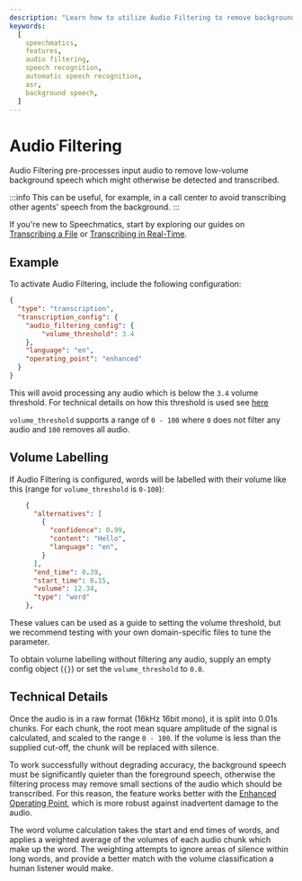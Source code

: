 ```yaml
---
description: "Learn how to utilize Audio Filtering to remove background speech" 
keywords: 
  [ 
    speechmatics, 
    features, 
    audio filtering, 
    speech recognition, 
    automatic speech recognition, 
    asr,
    background speech, 
  ]
---
```



# Audio Filtering 

Audio Filtering pre-processes input audio to remove low-volume background speech which might otherwise be detected and transcribed.

:::info
This can be useful, for example, in a call center to avoid transcribing other agents' speech from the background.
:::

If you're new to Speechmatics, start by exploring our guides on [Transcribing a File](/speech-to-text/batch/quickstart) or [Transcribing in Real-Time](/speech-to-text/real-time/quickstart). 

## Example

To activate Audio Filtering, include the following configuration:  

```json
{
  "type": "transcription",
  "transcription_config": {
    "audio_filtering_config": {
        "volume_threshold": 3.4
    },
    "language": "en",
    "operating_point": "enhanced"
  }
}
```
This will avoid processing any audio which is below the `3.4` volume threshold. For technical details on how this threshold is used see [here](#technical-details)

`volume_threshold` supports a range of `0 - 100` where `0` does not filter any audio and `100` removes all audio.

## Volume Labelling

If Audio Filtering is configured, words will be labelled with their volume like this (range for `volume_threshold` is `0-100`):

```json
    {
      "alternatives": [
        {
          "confidence": 0.99,
          "content": "Hello",
          "language": "en",
        }
      ],
      "end_time": 0.39,
      "start_time": 0.15,
      "volume": 12.34,
      "type": "word"
    },
```

These values can be used as a guide to setting the volume threshold, but we recommend testing with your own domain-specific files to tune the parameter.

To obtain volume labelling without filtering any audio, supply an empty config object (`{}`) or set the `volume_threshold` to `0.0`.

## Technical Details

Once the audio is in a raw format (16kHz 16bit mono), it is split into 0.01s chunks. For each chunk, the root mean square amplitude of the signal is calculated, and scaled to the range `0 - 100`. If the volume is less than the supplied cut-off, the chunk will be replaced with silence.

To work successfully without degrading accuracy, the background speech must be significantly quieter than the foreground speech, otherwise the filtering process may remove small sections of the audio which should be transcribed. For this reason, the feature works better with the [Enhanced Operating Point](/speech-to-text/features/accuracy-language-packs#accuracy), which is more robust against inadvertent damage to the audio.

The word volume calculation takes the start and end times of words, and applies a weighted average of the volumes of each audio chunk which make up the word. The weighting attempts to ignore areas of silence within long words, and provide a better match with the volume classification a human listener would make.